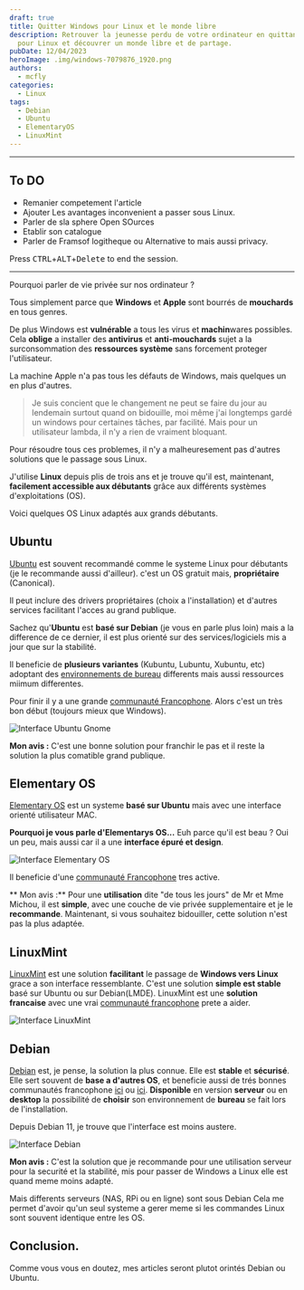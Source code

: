 ```yaml
---
draft: true
title: Quitter Windows pour Linux et le monde libre
description: Retrouver la jeunesse perdu de votre ordinateur en quittant Windows
  pour Linux et découvrer un monde libre et de partage.
pubDate: 12/04/2023
heroImage: .img/windows-7079876_1920.png
authors:
  - mcfly
categories:
  - Linux
tags:
  - Debian
  - Ubuntu
  - ElementaryOS
  - LinuxMint
---
```


---
## To DO
- Remanier competement l'article
- Ajouter Les avantages inconvenient a passer sous Linux.
- Parler de sla sphere Open SOurces
- Etablir son catalogue
- Parler de Framsof logitheque ou Alternative to mais aussi privacy.

Press <span><kbd>CTRL</kbd>+<kbd>ALT</kbd>+<kbd>Delete</kbd></span> to end the session.


---
Pourquoi parler de vie privée sur nos ordinateur ?

Tous simplement parce que **Windows** et **Apple** sont bourrés de **mouchards** en tous genres.

De plus Windows est **vulnérable** a tous les virus et **machin**wares possibles. Cela **oblige** a installer des **antivirus** et **anti-mouchards** sujet a la surconsommation des **ressources système** sans forcement proteger l'utilisateur.

La machine Apple n'a pas tous les défauts de Windows, mais quelques un en plus d'autres.

> Je suis concient que le changement ne peut se faire du jour au lendemain surtout quand on bidouille, moi même j'ai longtemps gardé un windows pour certaines tâches, par facilité. Mais pour un utilisateur lambda, il n'y a rien de vraiment bloquant.

Pour résoudre tous ces problemes, il n'y a malheuresement pas d'autres solutions que le passage sous Linux.

J'utilise **Linux** depuis plis de trois ans et je trouve qu'il est, maintenant, **facilement accessible aux débutants** grâce aux différents systèmes d'exploitations (OS).

Voici quelques OS Linux adaptés aux grands débutants.

## Ubuntu
[Ubuntu](https://ubuntu.com/) est souvent recommandé comme le systeme Linux pour débutants (je le recommande aussi d'ailleur). c'est un OS gratuit mais, **propriétaire** (Canonical). 

Il peut inclure des drivers propriétaires (choix a l'installation) et d'autres services facilitant l'acces au grand publique.

Sachez qu'**Ubuntu** est **basé sur Debian** (je vous en parle plus loin) mais a la difference de ce dernier, il est plus orienté sur des services/logiciels mis a jour que sur la stabilité.

Il beneficie de **plusieurs variantes** (Kubuntu, Lubuntu, Xubuntu, etc) adoptant des [environnements de bureau](https://doc.ubuntu-fr.org/environnements) differents mais aussi ressources miimum differentes.

Pour finir il y a une grande [communauté Francophone](https://www.ubuntu-fr.org/). Alors c'est un très bon début (toujours mieux que Windows).

![Interface Ubuntu Gnome](.img/ubuntu.png)

**Mon avis :** 
C'est une bonne solution pour franchir le pas et il reste la solution la plus comatible grand publique.

## Elementary OS
[Elementary OS](https://elementary.io/) est un systeme **basé sur Ubuntu** mais avec une interface orienté utilisateur MAC.

**Pourquoi je vous parle d'Elementarys OS...** Euh parce qu'il est beau ? Oui un peu, mais aussi car il a une **interface épuré et design**. 

![Interface Elementary OS](.img/elementary.jpg)

Il beneficie d'une [communauté Francophone](https://www.elementaryos-fr.org/) tres active.

** Mon avis :**
Pour une **utilisation** dite "de tous les jours" de Mr et Mme Michou, il est **simple**, avec une couche de vie privée supplementaire et je le **recommande**.
Maintenant, si vous souhaitez bidouiller, cette solution n'est pas la plus adaptée.


## LinuxMint
[LinuxMint](https://linuxmint.com/) est une solution **facilitant** le passage de **Windows vers Linux** grace a son interface ressemblante. 
C'est une solution **simple est stable** basé sur Ubuntu ou sur Debian(LMDE). LinuxMint est une **solution francaise** avec une vrai [communauté francophone](https://forum-francophone-linuxmint.fr/) prete a aider.

![Interface LinuxMint](.img/linuxmint.jpg)

## Debian
[Debian](https://www.debian.org/index.fr.html) est, je pense, la solution la plus connue. Elle est **stable** et **sécurisé**.
Elle sert souvent de **base a d'autres OS**, et beneficie aussi de trés bonnes communautés francophone [ici](https://debian-facile.org/) ou [ici](https://france.debian.net/).
**Disponible** en version **serveur** ou en **desktop** la possibilité de **choisir** son environnement de **bureau** se fait lors de l'installation.

Depuis Debian 11, je trouve que l'interface est moins austere.

![Interface Debian](.img/debian.jpg)

**Mon avis :**
C'est la solution que je recommande pour une utilisation serveur pour la securité et la stabilité, mis pour passer de Windows a Linux elle est quand meme moins adapté.

Mais differents serveurs (NAS, RPi ou en ligne) sont sous Debian Cela me permet d'avoir qu'un seul systeme a gerer meme si les commandes Linux sont souvent identique entre les OS.


## Conclusion.
Comme vous vous en doutez, mes articles seront plutot orintés Debian ou Ubuntu.
